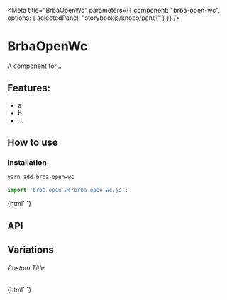 

<Meta 
  title="BrbaOpenWc"
  parameters={{
    component: "brba-open-wc",
    options: { selectedPanel: "storybookjs/knobs/panel" }
  }}
/>

# BrbaOpenWc

A component for...

## Features:

- a
- b
- ...

## How to use

### Installation

```bash
yarn add brba-open-wc
```

```js
import 'brba-open-wc/brba-open-wc.js';
```

<Preview withToolbar>
  <Story name="Simple">
    {html`
      <brba-open-wc></brba-open-wc>
    `}
  </Story>
</Preview>

## API

<Props of="brba-open-wc" />

## Variations

###### Custom Title

<Story name="Custom Title">
  {html`
    <brba-open-wc .title=${'Hello World'}></brba-open-wc>
  `}
</Story>
